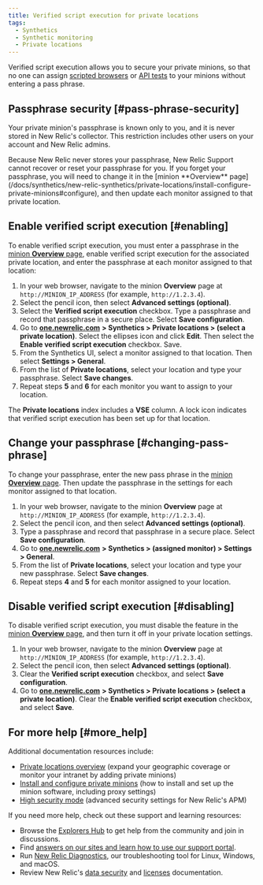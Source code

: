 ```yaml
---
title: Verified script execution for private locations
tags:
  - Synthetics
  - Synthetic monitoring
  - Private locations
---
```


Verified script execution allows you to secure your private minions, so that no one can assign [scripted browsers](/docs/synthetics/new-relic-synthetics/scripting-monitors/write-scripted-browsers) or [API tests](/docs/synthetics/new-relic-synthetics/scripting-monitors/write-api-tests) to your minions without entering a pass phrase.

## Passphrase security [#pass-phrase-security]

Your private minion's passphrase is known only to you, and it is never stored in New Relic's collector. This restriction includes other users on your account and New Relic admins.

<Callout variant="caution">
  Because New Relic never stores your passphrase, New Relic Support cannot recover or reset your passphrase for you. If you forget your passphrase, you will need to change it in the [minion **Overview** page](/docs/synthetics/new-relic-synthetics/private-locations/install-configure-private-minions#configure), and then update each monitor assigned to that private location.
</Callout>

## Enable verified script execution [#enabling]

To enable verified script execution, you must enter a passphrase in the [minion **Overview** page](/docs/synthetics/new-relic-synthetics/private-locations/install-configure-private-minions#configure), enable verified script execution for the associated private location, and enter the passphrase at each monitor assigned to that location:

1. In your web browser, navigate to the minion **Overview** page at `http://MINION_IP_ADDRESS` (for example, `http://1.2.3.4`).
2. Select the pencil <Icon name="fe-edit-2"/>
   icon, then select **Advanced settings (optional)**.
3. Select the **Verified script execution** checkbox. Type a passphrase and record that passphrase in a secure place. Select **Save configuration**.
4. Go to [**one.newrelic.com**](http://one.newrelic.com/) **> Synthetics > Private locations > (select a private location)**. Select the ellipses icon and click **Edit**. Then select the **Enable verified script execution** checkbox. Save.
5. From the Synthetics UI, select a monitor assigned to that location. Then select **Settings > General**.
6. From the list of **Private locations**, select your location and type your passphrase. Select **Save changes**.
7. Repeat steps **5** and **6** for each monitor you want to assign to your location.

The **Private locations** index includes a **VSE** column. A lock <Icon name="fe-lock"/>
icon indicates that verified script execution has been set up for that location.

## Change your passphrase [#changing-pass-phrase]

To change your passphrase, enter the new pass phrase in the [minion **Overview** page](/docs/synthetics/new-relic-synthetics/private-locations/install-configure-private-minions#configure). Then update the passphrase in the settings for each monitor assigned to that location.

1. In your web browser, navigate to the minion **Overview** page at `http://MINION_IP_ADDRESS` (for example, `http://1.2.3.4`).
2. Select the pencil <Icon name="fe-edit-2"/>
   icon, and then select **Advanced settings (optional)**.
3. Type a passphrase and record that passphrase in a secure place. Select **Save configuration**.
4. Go to [**one.newrelic.com**](http://one.newrelic.com/) **> Synthetics > (assigned monitor) > Settings > General**.
5. From the list of **Private locations**, select your location and type your new passphrase. Select **Save changes**.
6. Repeat steps **4** and **5** for each monitor assigned to your location.

## Disable verified script execution [#disabling]

To disable verified script execution, you must disable the feature in the [minion **Overview** page](/docs/synthetics/new-relic-synthetics/private-locations/install-configure-private-minions#configure), and then turn it off in your private location settings.

1. In your web browser, navigate to the minion **Overview** page at `http://MINION_IP_ADDRESS` (for example, `http://1.2.3.4`).
2. Select the pencil <Icon name="fe-edit-2"/>
   icon, then select **Advanced settings (optional)**.
3. Clear the **Verified script execution** checkbox, and select **Save configuration**.
4. Go to [**one.newrelic.com**](http://one.newrelic.com/) **> Synthetics > Private locations > (select a private location)**. Clear the **Enable verified script execution** checkbox, and select **Save**.

## For more help [#more_help]

Additional documentation resources include:

* [Private locations overview](/docs/synthetics/new-relic-synthetics/private-locations/private-locations-overview-monitor-internal-sites-add-new-locations) (expand your geographic coverage or monitor your intranet by adding private minions)
* [Install and configure private minions](/docs/synthetics/new-relic-synthetics/private-locations/install-configure-private-minions) (how to install and set up the minion software, including proxy settings)
* [High security mode](/docs/accounts-partnerships/accounts/security/high-security) (advanced security settings for New Relic's APM)

If you need more help, check out these support and learning resources:

* Browse the [Explorers Hub](https://discuss.newrelic.com/) to get help from the community and join in discussions.
* Find [answers on our sites and learn how to use our support portal](/docs/using-new-relic/welcome-new-relic/get-started/find-help-use-support-portal).
* Run [New Relic Diagnostics](/docs/using-new-relic/cross-product-functions/troubleshooting/new-relic-diagnostics), our troubleshooting tool for Linux, Windows, and macOS.
* Review New Relic's [data security](/docs/security) and [licenses](/docs/licenses) documentation.
